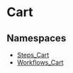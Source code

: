 
# Cart

## Namespaces

- [Steps\_Cart](../Cart/core_flows.Cart.Steps_Cart/page.mdx)
- [Workflows\_Cart](../Cart/core_flows.Cart.Workflows_Cart/page.mdx)
